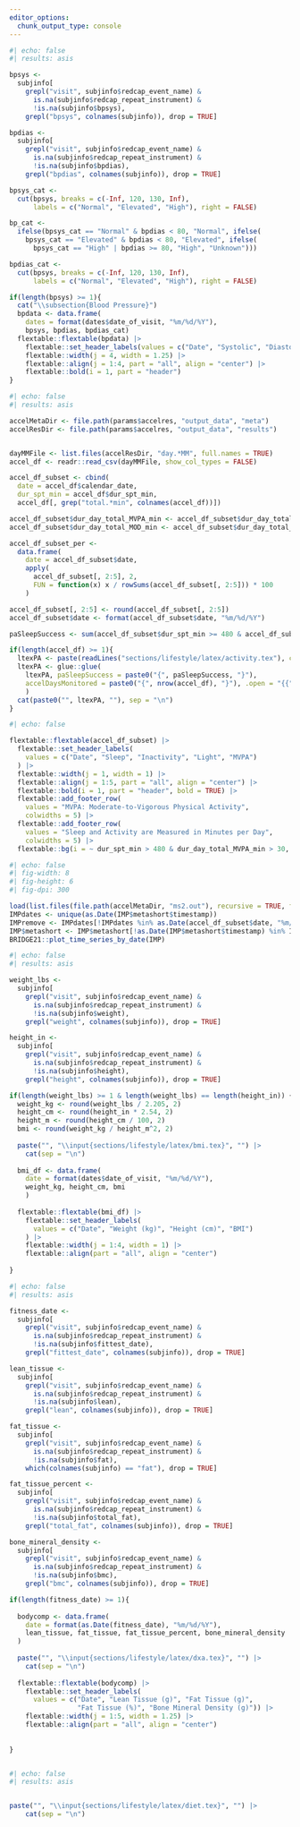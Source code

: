 ```yaml
---
editor_options: 
  chunk_output_type: console
---
```


```r
#| echo: false
#| results: asis

bpsys <- 
  subjinfo[
    grepl("visit", subjinfo$redcap_event_name) & 
      is.na(subjinfo$redcap_repeat_instrument) & 
      !is.na(subjinfo$bpsys), 
    grepl("bpsys", colnames(subjinfo)), drop = TRUE]

bpdias <- 
  subjinfo[
    grepl("visit", subjinfo$redcap_event_name) & 
      is.na(subjinfo$redcap_repeat_instrument) & 
      !is.na(subjinfo$bpdias), 
    grepl("bpdias", colnames(subjinfo)), drop = TRUE]

bpsys_cat <- 
  cut(bpsys, breaks = c(-Inf, 120, 130, Inf),
      labels = c("Normal", "Elevated", "High"), right = FALSE)

bp_cat <- 
  ifelse(bpsys_cat == "Normal" & bpdias < 80, "Normal", ifelse(
    bpsys_cat == "Elevated" & bpdias < 80, "Elevated", ifelse(
      bpsys_cat == "High" | bpdias >= 80, "High", "Unknown")))

bpdias_cat <- 
  cut(bpsys, breaks = c(-Inf, 120, 130, Inf),
      labels = c("Normal", "Elevated", "High"), right = FALSE)

if(length(bpsys) >= 1){
  cat("\\subsection{Blood Pressure}")
  bpdata <- data.frame(
    dates = format(dates$date_of_visit, "%m/%d/%Y"), 
    bpsys, bpdias, bpdias_cat)
  flextable::flextable(bpdata) |>
    flextable::set_header_labels(values = c("Date", "Systolic", "Diastolic", "Risk Cateogry")) |>
    flextable::width(j = 4, width = 1.25) |>
    flextable::align(j = 1:4, part = "all", align = "center") |>
    flextable::bold(i = 1, part = "header")
}


```

```r
#| echo: false
#| results: asis

accelMetaDir <- file.path(params$accelres, "output_data", "meta")
accelResDir <- file.path(params$accelres, "output_data", "results")


dayMMFile <- list.files(accelResDir, "day.*MM", full.names = TRUE)
accel_df <- readr::read_csv(dayMMFile, show_col_types = FALSE)

accel_df_subset <- cbind(
  date = accel_df$calendar_date, 
  dur_spt_min = accel_df$dur_spt_min, 
  accel_df[, grep("total.*min", colnames(accel_df))])

accel_df_subset$dur_day_total_MVPA_min <- accel_df_subset$dur_day_total_MOD_min + accel_df_subset$dur_day_total_VIG_min
accel_df_subset$dur_day_total_MOD_min <- accel_df_subset$dur_day_total_VIG_min <- NULL

accel_df_subset_per <- 
  data.frame(
    date = accel_df_subset$date, 
    apply(
      accel_df_subset[, 2:5], 2, 
      FUN = function(x) x / rowSums(accel_df_subset[, 2:5])) * 100
    )

accel_df_subset[, 2:5] <- round(accel_df_subset[, 2:5])
accel_df_subset$date <- format(accel_df_subset$date, "%m/%d/%Y")

paSleepSuccess <- sum(accel_df_subset$dur_spt_min >= 480 & accel_df_subset$dur_day_total_MVPA_min >= 30)

if(length(accel_df) >= 1){
  ltexPA <- paste(readLines("sections/lifestyle/latex/activity.tex"), collapse = "\n")
  ltexPA <- glue::glue(
    ltexPA, paSleepSuccess = paste0("{", paSleepSuccess, "}"),
    accelDaysMonitored = paste0("{", nrow(accel_df), "}"), .open = "{{", .close = "}}"
    )
  cat(paste0("", ltexPA, ""), sep = "\n")
}

```

```r
#| echo: false

flextable::flextable(accel_df_subset) |>
  flextable::set_header_labels(
    values = c("Date", "Sleep", "Inactivity", "Light", "MVPA")
  ) |>
  flextable::width(j = 1, width = 1) |>
  flextable::align(j = 1:5, part = "all", align = "center") |>
  flextable::bold(i = 1, part = "header", bold = TRUE) |>
  flextable::add_footer_row(
    values = "MVPA: Moderate-to-Vigorous Physical Activity", 
    colwidths = 5) |>
  flextable::add_footer_row(
    values = "Sleep and Activity are Measured in Minutes per Day",
    colwidths = 5) |>
  flextable::bg(i = ~ dur_spt_min > 480 & dur_day_total_MVPA_min > 30, bg = "#87CEEB")

```

```r
#| echo: false
#| fig-width: 8
#| fig-height: 6
#| fig-dpi: 300

load(list.files(file.path(accelMetaDir, "ms2.out"), recursive = TRUE, full.names = TRUE))
IMPdates <- unique(as.Date(IMP$metashort$timestamp))
IMPremove <- IMPdates[!IMPdates %in% as.Date(accel_df_subset$date, "%m/%d/%Y")]
IMP$metashort <- IMP$metashort[!as.Date(IMP$metashort$timestamp) %in% IMPremove, ]
BRIDGE21::plot_time_series_by_date(IMP)

```

<!--- Body Mass Index --->

```r
#| echo: false
#| results: asis

weight_lbs <- 
  subjinfo[
    grepl("visit", subjinfo$redcap_event_name) & 
      is.na(subjinfo$redcap_repeat_instrument) & 
      !is.na(subjinfo$weight), 
    grepl("weight", colnames(subjinfo)), drop = TRUE]

height_in <- 
  subjinfo[
    grepl("visit", subjinfo$redcap_event_name) & 
      is.na(subjinfo$redcap_repeat_instrument) & 
      !is.na(subjinfo$height), 
    grepl("height", colnames(subjinfo)), drop = TRUE]

if(length(weight_lbs) >= 1 & length(weight_lbs) == length(height_in)) {
  weight_kg <- round(weight_lbs / 2.205, 2)
  height_cm <- round(height_in * 2.54, 2)
  height_m <- round(height_cm / 100, 2)
  bmi <- round(weight_kg / height_m^2, 2)
  
  paste("", "\\input{sections/lifestyle/latex/bmi.tex}", "") |> 
    cat(sep = "\n")
  
  bmi_df <- data.frame(
    date = format(dates$date_of_visit, "%m/%d/%Y"), 
    weight_kg, height_cm, bmi
    )
  
  flextable::flextable(bmi_df) |>
    flextable::set_header_labels(
      values = c("Date", "Weight (kg)", "Height (cm)", "BMI")
    ) |>
    flextable::width(j = 1:4, width = 1) |>
    flextable::align(part = "all", align = "center")
  
}

```

<!--- Body Composition --->

```r
#| echo: false
#| results: asis

fitness_date <- 
  subjinfo[
    grepl("visit", subjinfo$redcap_event_name) & 
      is.na(subjinfo$redcap_repeat_instrument) & 
      !is.na(subjinfo$fittest_date), 
    grepl("fittest_date", colnames(subjinfo)), drop = TRUE]

lean_tissue <- 
  subjinfo[
    grepl("visit", subjinfo$redcap_event_name) & 
      is.na(subjinfo$redcap_repeat_instrument) & 
      !is.na(subjinfo$lean), 
    grepl("lean", colnames(subjinfo)), drop = TRUE]

fat_tissue <- 
  subjinfo[
    grepl("visit", subjinfo$redcap_event_name) & 
      is.na(subjinfo$redcap_repeat_instrument) & 
      !is.na(subjinfo$fat), 
    which(colnames(subjinfo) == "fat"), drop = TRUE]

fat_tissue_percent <- 
  subjinfo[
    grepl("visit", subjinfo$redcap_event_name) & 
      is.na(subjinfo$redcap_repeat_instrument) & 
      !is.na(subjinfo$total_fat), 
    grepl("total_fat", colnames(subjinfo)), drop = TRUE]

bone_mineral_density <- 
  subjinfo[
    grepl("visit", subjinfo$redcap_event_name) & 
      is.na(subjinfo$redcap_repeat_instrument) & 
      !is.na(subjinfo$bmc), 
    grepl("bmc", colnames(subjinfo)), drop = TRUE]

if(length(fitness_date) >= 1){
  
  bodycomp <- data.frame(
    date = format(as.Date(fitness_date), "%m/%d/%Y"),
    lean_tissue, fat_tissue, fat_tissue_percent, bone_mineral_density
  )
  
  paste("", "\\input{sections/lifestyle/latex/dxa.tex}", "") |> 
    cat(sep = "\n")
  
  flextable::flextable(bodycomp) |>
    flextable::set_header_labels(
      values = c("Date", "Lean Tissue (g)", "Fat Tissue (g)",
                 "Fat Tissue (%)", "Bone Mineral Density (g)")) |>
    flextable::width(j = 1:5, width = 1.25) |>
    flextable::align(part = "all", align = "center")
  
 
}



```

<!--- Diet Questionnaire --->

```r
#| echo: false
#| results: asis


paste("", "\\input{sections/lifestyle/latex/diet.tex}", "") |> 
    cat(sep = "\n")


```













